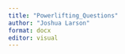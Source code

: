 ```yaml
---
title: "Powerlifting_Questions"
author: "Joshua Larson"
format: docx
editor: visual
---
```


```r

```

